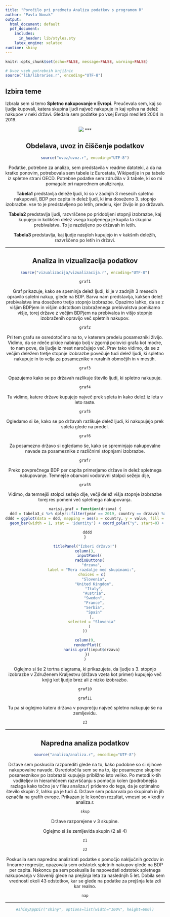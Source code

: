 ```yaml
---
title: "Poročilo pri predmetu Analiza podatkov s programom R"
author: "Pavla Novak"
output: 
  html_document: default
  pdf_document:
    includes:
      in_header: lib/styles.sty
    latex_engine: xelatex
runtime: shiny
---
```


```r
knitr::opts_chunk$set(echo=FALSE, message=FALSE, warning=FALSE)

# Uvoz vseh potrebnih knjižnic
source("lib/libraries.r", encoding="UTF-8")
```


## Izbira teme

Izbrala sem si temo **Spletno nakupovanje v Evropi**. Preučevala sem, kaj so ljudje kupovali, katera skupina ljudi največ nakupuje in kaj vpliva na delež nakupov v neki državi. Gledala sem podatke po vsej Evropi med leti 2004 in 2019.

<center>
![](slike/onlineshopping.jpg)
***

## Obdelava, uvoz in čiščenje podatkov

```r
source("uvoz/uvoz.r", encoding="UTF-8")
```
Podatke, potrebne za analizo, sem predstavila v readme datoteki, a da na kratko ponovim, potrebovala sem tabele iz Eurostata, Wikipedije in pa tabelo iz spletne strani OECD. Potrebne podatke sem združila v 3 tabele, ki so mi pomagale pri naprednem analiziranju.
  
**Tabela1** predstavlja deleže ljudi, ki so v zadnjih 3 mesecih spletno nakupovali, BDP per capita in delež ljudi, ki ima doseženo 3. stopnjo izobrazbe. vse to je predstavljeno po letih, predelu, kjer živijo in po državah.
  
**Tabela2** predstavlja ljudi, razvrščene po pridobljeni stopnji izobrazbe, kaj kupujejo in kolikšen delež vsega kupljenega je kupila ta skupina prebivalstva. To je razdeljeno po državah in letih.
  
**Tabela3** predstavlja, kaj ljudje nasploh kupujejo in v kakšnih deležih, razvrščeno po letih in državi.


***

## Analiza in vizualizacija podatkov

```r
source("vizualizacija/vizualizacija.r", encoding="UTF-8")
```

```r
graf1
```

Graf prikazuje, kako se speminja delež ljudi, ki je v zadnjih 3 mesecih opravilo spletni nakup, glede na BDP. Barva nam predstavlja, kakšen delež prebivalstva ima doseženo tretjo stopnjo izobrazbe. Opazimo lahko, da se z višjim BDPjem in višjim odstotkom izobraženega prebivalstva pomikamo višje, torej države z večjim BDPjem na prebivalca in višjo stopnjo izobraženih opravijo več spletnih nakupov.

```r
graf2
```

Pri tem grafu se osredotočimo na to, v katerem predelu posamezniki živijo. Vidimo, da se rdeče pikice nabirajo bolj v zgornji polovici grafa kot modre, to nam pove, da ljudje iz mest naročujejo več. Prav tako vidimo, da se z večjim deležem tretje stopnje izobrazbe povečuje tudi delež ljudi, ki spletno nakupuje in to velja za posameznike v ruralnih območjih in v mestih.

```r
graf3
```
Opazujemo kako se po državah razlikuje število ljudi, ki spletno nakupuje.


```r
graf4
```
Tu vidimo, katere države kupujejo največ prek spleta in kako delež iz leta v leto raste.
```r
graf5
```
Ogledamo si še, kako se po državah razlikuje delež ljudi, ki nakupujejo prek spleta glede na predel.

```r
graf6
```
Za posamezno državo si ogledamo še, kako se spreminjajo nakupovalne navade za posameznike z različnimi stopnjami izobrazbe.

```r
graf7
```
Preko povprečnega BDP per capita primerjamo države in delež spletnega nakupovanje. Temnejše obarvani vodoravni stolpci sežejo dlje,

```r
graf8
```
Vidimo, da temnejši stolpci sežejo dlje, večji delež višja stopnje izobrazbe torej res pomeni več spletnega nakupovanja.

```r
narisi.graf = function(drzava) {
  ddd = tabela3_c %>% dplyr::filter(year == 2019, country == drzava) %>% pivot_longer(c(3, 4, 5, 6, 7), names_to = 'type', values_to =  "value")
dddd = ggplot(data = ddd, mapping = aes(x = country, y = value, fill = type)) +
  geom_bar(width = 1, stat = 'identity') + coord_polar("y", start=0) + xlab('') + ylab('') + ggtitle("Kaj kupujejo ljudje v posamezni državi?") + scale_fill_discrete(name = "Vrsta kupljenega izdelka", labels = c("Knjige, revije, učenje,...", "Obleke, šport", "Filmi, glasba", "Gospodinjski pripomočki", "Potovanja, hoteli,..."))

  dddd
}
```
```r
titlePanel("Izberi državo!")
column(3,
    inputPanel(
    radioButtons(
      "drzava",
      label = "Mera razdalje med skupinami:",
      choices = c(
        "Slovenia",
        "United Kingdom",
        "Italy",
        "Austria",
        "Sweden",
        "France",
        "Serbia",
        "Spain"
      ),
      selected = "Slovenia"
    )
))

column(9,
  renderPlot({
      narisi.graf(input$drzava)
  })
)
```


Oglejmo si še 2 tortna diagrama, ki prikazujeta, da ljudje s 3. stopnjo izobrazbe v Združenem Kraljestvu (država vzeta kot primer) kupujejo več knjig kot ljudje brez ali z nizko izobrazbo.

```r
graf10
```


```r
graf11
```
Tu pa si oglejmo katera država v povprečju največ spletno nakupuje še na zemljevidu.
```r
z3
```

***

## Napredna analiza podatkov

```r
source("analiza/analiza.r", encoding="UTF-8")
```
Države sem poskusila razporediti glede na to, kako podobne so si njihove nakupovalne navade. Osredotočila sem se na to, kje posamezne skupine posameznikov po izobrazbi kupujejo približno isto veliko. Po metodi k-tih voditeljev in hierarhičnem razvrščanju s pomočjo kolen (podrobnejša razlaga kako točno je v fileu analiza.r) pridemo do tega, da je optimalno število skupin 2, lahko pa je tudi 4. Države sem pobarvala po skupinah in jih označila na grafih evrope. Prikazan je le končen rezultat, vmesni so v kodi v analiza.r.

```r
skup
```
Države razporejene v 3 skupine.

Oglejmo si še zemljevida skupin (2 ali 4)

```r
z1
```
```r
z2
```

Poskusila sem napredno analizirati podatke s pomočjo naključnih gozdov in linearne regresije, opazovala sem odstotek spletnih nakupov glede na BDP per capita.
Nakoncu pa sem poskusila še napovedati odstotek spletnega nakupovanja v Sloveniji glede na prejšnja leta za naslednjih 5 let. Dobila sem vrednosti okoli 43 odstotkov, kar se glede na podatke za prejšnja leta zdi kar realno.
```r
nap
```


***

```r
#shinyAppDir("shiny", options=list(width="100%", height=600))
```

